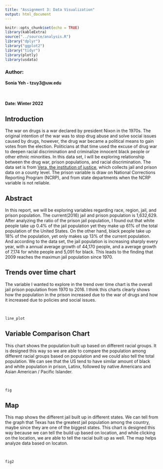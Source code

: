 ```yaml
---
title: "Assignment 3: Data Visualization"
output: html_document
---
```


```r
knitr::opts_chunk$set(echo = TRUE)
library(kableExtra)
source("../source/analysis.R")
library("dplyr")
library("ggplot2")
library("tidyr")
library(plotly)
library(usdata)
```


### Author:

**Sonia Yeh - tzuy3@uw.edu**

<br/>

#### Date: Winter 2022


## Introduction
The war on drugs is a war declared by president Nixon in the 1970s. The original intention of the war was to stop drug abuse and solve social issues caused by drugs, however, the drug war became a political means to gain votes from the election. Politicians at that time used the excuse of drug war to deepen racial discrimination and criminalize innocent black people or other ethnic minorities. In this data set, I will be exploring relationship between the drug war, prison populations, and racial discrimination. The data set is from [Vera, the institution of justice](https://github.com/vera-institute), which collects jail and prison data on a county level. The prison variable is draw on  National Corrections Reporting Program (NCRP), and from state departments when the NCRP variable is not reliable. 

## Abstract 
In this report, we will be exploring variables regarding race, region, jail, and prison population. The current(2016) jail and prison population is 1,632,629. After analyzing the ratio of the prison jail population, I found out that white people take up 0.4% of the jail population yet they make up 61% of the total population of the United States. On the other hand, black people take up 18% of the population, yet only makes up 13% of the current population. And according to the data set, the jail population is increasing sharply every year, with a annual average growth of 44,170 people, and a average growth of 7,174 for white people and 5,091 for black. This leads to the finding that 2009 reaches the maximun jail population since 1970. 

## Trends over time chart

The variable I wanted to explore in the trend over time chart is the overall jail prison population from 1970 to 2016. I think this charts clearly shows how the population in the prison increased due to the war of drugs and how it increased due to policies and social issues. 

<br>
```r
line_plot
```

## Variable Comparison Chart

This chart shows the population built up based on different racial groups. It is designed this way so we are able to compare the population among different racial groups based on population and we could also tell the total population. We can see that the US tend to have similar amount of black and white population in prison, Latinx, followed by native Americans and Asian American / Pacific Islander. 

<br>
```r
fig
```

## Map
This map shows the different jail built up in different states. We can tell from the graph that Texas has the greatest jail population among the country, maybe since they are one of the biggest states. This chart is designed this way because we can tell the build up based on location, and while clicking on the location, we are able to tell the racial built up as well. The map helps analyze data based on locaton.


<br>

```r
fig2
```
